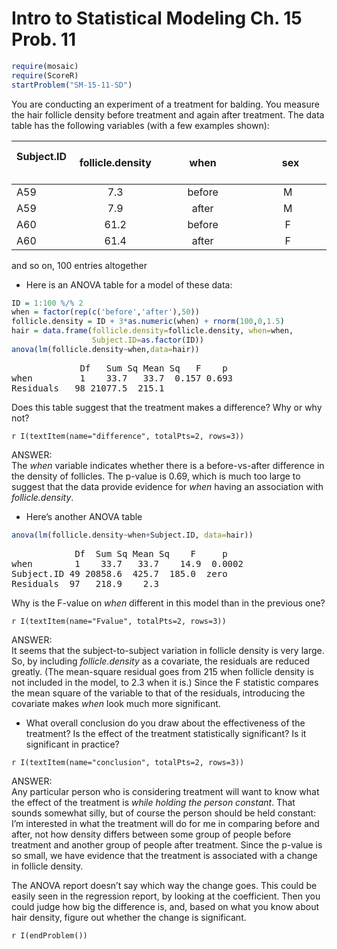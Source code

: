 Intro to Statistical Modeling Ch. 15 Prob. 11
========================================================
```r
require(mosaic)
require(ScoreR)
startProblem("SM-15-11-SD")
```


You are conducting an experiment of a treatment for balding.  You measure the hair follicle density before treatment and again after treatment.  The data table has the following variables (with a few examples shown):

Subject.ID &nbsp; | &nbsp; follicle.density &nbsp; | &nbsp; when &nbsp; | &nbsp; sex 
|:---|:---:|:----:|:---:|
A59 | 7.3 | before | M 
A59 | 7.9 | after | M 
A60 | 61.2 | before | F 
A60 | 61.4 | after | F 
and so on, 100 entries altogether 

* Here is an ANOVA table for a model of these data:

```r
ID = 1:100 %/% 2
when = factor(rep(c('before','after'),50))
follicle.density = ID + 3*as.numeric(when) + rnorm(100,0,1.5)
hair = data.frame(follicle.density=follicle.density, when=when,
                  Subject.ID=as.factor(ID))
anova(lm(follicle.density~when,data=hair))
```
<pre>
             Df   Sum Sq Mean Sq   F    p
when         1    33.7   33.7  0.157 0.693
Residuals   98 21077.5  215.1
</pre>

Does this table suggest that the treatment makes a difference?  Why or why not?

`r I(textItem(name="difference", totalPts=2, rows=3))`

<aside>
ANSWER:   
The *when* variable indicates whether there is a before-vs-after difference in the density of follicles.  The p-value is 0.69, which is much too large to suggest that the data provide evidence for *when* having an association with *follicle.density*.
</aside>


* Here's another ANOVA table
```r
anova(lm(follicle.density~when+Subject.ID, data=hair))
```
<pre>
            Df  Sum Sq Mean Sq    F     p
when        1    33.7   33.7    14.9  0.0002
Subject.ID 49 20858.6  425.7  185.0  zero
Residuals  97   218.9    2.3
</pre>

Why is the F-value on *when* different in this model than in the previous one?

`r I(textItem(name="Fvalue", totalPts=2, rows=3))`

<aside>
ANSWER:   
It seems that the subject-to-subject variation in follicle density is very large.  So, by including *follicle.density* as a covariate, the residuals are reduced greatly.  (The mean-square residual goes from 215 when follicle density is not included in the model, to 2.3 when it is.)  Since the F statistic compares the mean square of the variable to that of the residuals, introducing the covariate makes *when* look much more significant.
</aside>

* What overall conclusion do you draw about the effectiveness of the treatment?  Is the effect of the treatment statistically significant?  Is it significant in practice?

`r I(textItem(name="conclusion", totalPts=2, rows=3))`

<aside>
ANSWER:    
Any particular person who is considering treatment will want to know what the effect of the treatment is *while holding the person constant*.  That sounds somewhat silly, but of course the person should be held constant: I'm interested in what the treatment will do for me in comparing before and after, not how density differs between some group of people before treatment and another group of people after treatment.  Since the p-value is so small, we have evidence that
the treatment is associated with a change in follicle density.

The ANOVA report doesn't say which way the change goes.  This could be easily seen in the regression report, by looking at the coefficient. Then you could judge how big the difference is, and, based on what you know about hair density, figure out whether the change is significant.
</aside>

`r I(endProblem())`